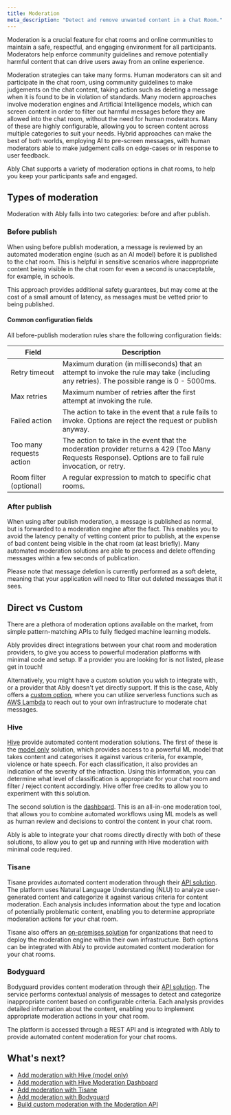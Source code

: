 ```yaml
---
title: Moderation
meta_description: "Detect and remove unwanted content in a Chat Room."
---
```


Moderation is a crucial feature for chat rooms and online communities to maintain a safe, respectful, and engaging environment for all participants. Moderators help enforce community guidelines and remove potentially harmful content that can drive users away from an online experience.

Moderation strategies can take many forms. Human moderators can sit and participate in the chat room, using community guidelines to make judgements on the chat content, taking action such as deleting a message when it is found to be in violation of standards. Many modern approaches involve moderation engines and Artificial Intelligence models, which can screen content in order to filter out harmful messages before they are allowed into the chat room, without the need for human moderators. Many of these are highly configurable, allowing you to screen content across multiple categories to suit your needs. Hybrid approaches can make the best of both worlds, employing AI to pre-screen messages, with human moderators able to make judgement calls on edge-cases or in response to user feedback.

Ably Chat supports a variety of moderation options in chat rooms, to help you keep your participants safe and engaged.

## Types of moderation <a id="types"/>

Moderation with Ably falls into two categories: before and after publish.

### Before publish <a id="before-publish"/>

When using before publish moderation, a message is reviewed by an automated moderation engine (such as an AI model) before it is published to the chat room. This is helpful in sensitive scenarios where inappropriate content being visible in the chat room for even a second is unacceptable, for example, in schools.

This approach provides additional safety guarantees, but may come at the cost of a small amount of latency, as messages must be vetted prior to being published.

#### Common configuration fields <a id="common-config"/>

All before-publish moderation rules share the following configuration fields:

| Field | Description |
| ----- | ----------- |
| Retry timeout | Maximum duration (in milliseconds) that an attempt to invoke the rule may take (including any retries). The possible range is 0 - 5000ms. |
| Max retries | Maximum number of retries after the first attempt at invoking the rule. |
| Failed action | The action to take in the event that a rule fails to invoke. Options are reject the request or publish anyway. |
| Too many requests action | The action to take in the event that the moderation provider returns a 429 (Too Many Requests Response). Options are to fail rule invocation, or retry. |
| Room filter (optional) | A regular expression to match to specific chat rooms. |

### After publish <a id="after-publish"/>

When using after publish moderation, a message is published as normal, but is forwarded to a moderation engine after the fact. This enables you to avoid the latency penalty of vetting content prior to publish, at the expense of bad content being visible in the chat room (at least briefly). Many automated moderation solutions are able to process and delete offending messages within a few seconds of publication.

Please note that message deletion is currently performed as a soft delete, meaning that your application will need to filter out deleted messages that it sees.

## Direct vs Custom <a id="directvscustom"/>

There are a plethora of moderation options available on the market, from simple pattern-matching APIs to fully fledged machine learning models.

Ably provides direct integrations between your chat room and moderation providers, to give you access to powerful moderation platforms with minimal code and setup. If a provider you are looking for is not listed, please get in touch!

Alternatively, you might have a custom solution you wish to integrate with, or a provider that Ably doesn't yet directly support. If this is the case, Ably offers a [custom option](/docs/chat/moderation/custom), where you can utilize serverless functions such as [AWS Lambda](/docs/chat/moderation/custom/lambda) to reach out to your own infrastructure to moderate chat messages.

### Hive <a id="hive"/>

[Hive](https://hivemoderation.com) provide automated content moderation solutions. The first of these is the [model only](/docs/chat/moderation/direct/hive-model-only) solution, which provides access to a powerful ML model that takes content and categorises it against various criteria, for example, violence or hate speech. For each classification, it also provides an indication of the severity of the infraction. Using this information, you can determine what level of classification is appropriate for your chat room and filter / reject content accordingly. Hive offer free credits to allow you to experiment with this solution.

The second solution is the [dashboard](/docs/chat/moderation/direct/hive-dashboard). This is an all-in-one moderation tool, that allows you to combine automated workflows using ML models as well as human review and decisions to control the content in your chat room.

Ably is able to integrate your chat rooms directly directly with both of these solutions, to allow you to get up and running with Hive moderation with minimal code required.

### Tisane <a id="tisane"/>

Tisane provides automated content moderation through their [API solution](https://tisane.ai/). The platform uses Natural Language Understanding (NLU) to analyze user-generated content and categorize it against various criteria for content moderation. Each analysis includes information about the type and location of potentially problematic content, enabling you to determine appropriate moderation actions for your chat room.

Tisane also offers an [on-premises solution](https://tisane.ai/) for organizations that need to deploy the moderation engine within their own infrastructure. Both options can be integrated with Ably to provide automated content moderation for your chat rooms.

### Bodyguard <a id="bodyguard"/>

Bodyguard provides content moderation through their [API solution](https://www.bodyguard.ai/docs/api). The service performs contextual analysis of messages to detect and categorize inappropriate content based on configurable criteria. Each analysis provides detailed information about the content, enabling you to implement appropriate moderation actions in your chat room.

The platform is accessed through a REST API and is integrated with Ably to provide automated content moderation for your chat rooms.

## What's next? <a id="whats-next"/>

* [Add moderation with Hive (model only)](/docs/chat/moderation/direct/hive-model-only)
* [Add moderation with Hive Moderation Dashboard](/docs/chat/moderation/direct/hive-dashboard)
* [Add moderation with Tisane](/docs/chat/moderation/direct/tisane)
* [Add moderation with Bodyguard](/docs/chat/moderation/direct/bodyguard)
* [Build custom moderation with the Moderation API](/docs/chat/moderation/custom)
